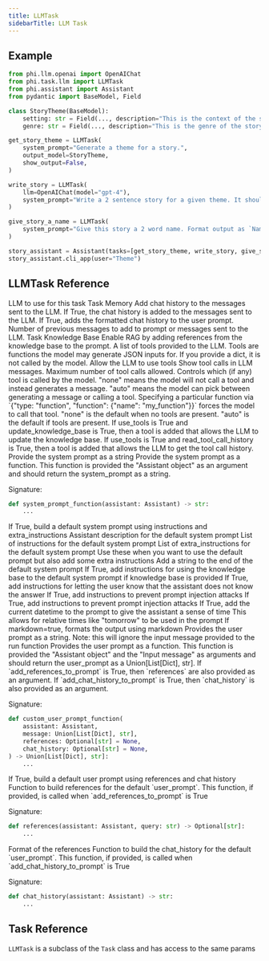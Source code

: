 ```yaml
---
title: LLMTask
sidebarTitle: LLM Task
---
```


## Example

```python story_generator.py
from phi.llm.openai import OpenAIChat
from phi.task.llm import LLMTask
from phi.assistant import Assistant
from pydantic import BaseModel, Field

class StoryTheme(BaseModel):
    setting: str = Field(..., description="This is the context of the story. If not available, provide a random setting.",)
    genre: str = Field(..., description="This is the genre of the story. If not provided, select horror.")

get_story_theme = LLMTask(
    system_prompt="Generate a theme for a story.",
    output_model=StoryTheme,
    show_output=False,
)

write_story = LLMTask(
    llm=OpenAIChat(model="gpt-4"),
    system_prompt="Write a 2 sentence story for a given theme. It should be less than 30 words.",
)

give_story_a_name = LLMTask(
    system_prompt="Give this story a 2 word name. Format output as `Name: {name}`. Don't surround with quotes.",
)

story_assistant = Assistant(tasks=[get_story_theme, write_story, give_story_a_name])
story_assistant.cli_app(user="Theme")
```

## LLMTask Reference

<ResponseField name="llm" type="LLM">
  LLM to use for this task
</ResponseField>
<ResponseField name="memory" type="LLMTaskMemory" default="LLMTaskMemory()">
  Task Memory
</ResponseField>
<ResponseField name="add_chat_history_to_messages" type="bool" default="False">
  Add chat history to the messages sent to the LLM.
  If True, the chat history is added to the messages sent to the LLM.
</ResponseField>
<ResponseField name="add_chat_history_to_prompt" type="bool" default="False">
  If True, adds the formatted chat history to the user prompt.
</ResponseField>
<ResponseField name="num_history_messages" type="int" default="8">
  Number of previous messages to add to prompt or messages sent to the LLM.
</ResponseField>
<ResponseField name="knowledge_base" type="AssistantKnowledge">
  Task Knowledge Base
</ResponseField>
<ResponseField name="add_references_to_prompt" type="bool" default="False">
  Enable RAG by adding references from the knowledge base to the prompt.
</ResponseField>

<ResponseField name="tools" type="List[Union[Tool, ToolRegistry, Callable, Dict, Function]]">
  A list of tools provided to the LLM.
  Tools are functions the model may generate JSON inputs for.
  If you provide a dict, it is not called by the model.
</ResponseField>
<ResponseField name="use_tools" type="bool" default="False">
 Allow the LLM to use tools
</ResponseField>
<ResponseField name="show_tool_calls" type="bool" default="False">
 Show tool calls in LLM messages.
</ResponseField>
<ResponseField name="tool_call_limit" type="int">
 Maximum number of tool calls allowed.
</ResponseField>
<ResponseField name="tool_choice" type="Union[str, Dict[str, Any]]">
 Controls which (if any) tool is called by the model.
 "none" means the model will not call a tool and instead generates a message.
 "auto" means the model can pick between generating a message or calling a tool.
 Specifying a particular function via `{"type: "function", "function": {"name": "my_function"}}`
 forces the model to call that tool.
 "none" is the default when no tools are present. "auto" is the default if tools are present.
</ResponseField>
<ResponseField name="update_knowledge_base" type="bool" default="False">
 If use_tools is True and update_knowledge_base is True,
 then a tool is added that allows the LLM to update the knowledge base.
</ResponseField>
<ResponseField name="read_tool_call_history" type="bool" default="False">
 If use_tools is True and read_tool_call_history is True,
 then a tool is added that allows the LLM to get the tool call history.
</ResponseField>

<ResponseField name="system_prompt" type="str">
  Provide the system prompt as a string
</ResponseField>
<ResponseField name="system_prompt_function" type="Callable[..., Optional[str]]">
  Provide the system prompt as a function. This function is provided the "Assistant object" as an argument
  and should return the system_prompt as a string.

Signature:

```python
def system_prompt_function(assistant: Assistant) -> str:
    ...
```

</ResponseField>
<ResponseField name="build_default_system_prompt" type="bool" default="True">
  If True, build a default system prompt using instructions and extra_instructions
</ResponseField>
<ResponseField name="description" type="str">
  Assistant description for the default system prompt
</ResponseField>
<ResponseField name="instructions" type="List[str]">
  List of instructions for the default system prompt
</ResponseField>
<ResponseField name="extra_instructions" type="List[str]">
  List of extra_instructions for the default system prompt
  Use these when you want to use the default prompt but also add some extra instructions
</ResponseField>
<ResponseField name="add_to_system_prompt" type="str">
  Add a string to the end of the default system prompt
</ResponseField>
<ResponseField name="add_knowledge_base_instructions" type="bool" default="True">
  If True, add instructions for using the knowledge base to the default system prompt if knowledge base is provided
</ResponseField>
<ResponseField name="prevent_hallucinations" type="bool" default="False">
  If True, add instructions for letting the user know that the assistant does not know the answer
</ResponseField>
<ResponseField name="prevent_prompt_injection" type="bool" default="False">
  If True, add instructions to prevent prompt injection attacks
</ResponseField>
<ResponseField name="limit_tool_access" type="bool" default="True">
  If True, add instructions to prevent prompt injection attacks
</ResponseField>
<ResponseField name="add_datetime_to_instructions" type="bool" default="False">
  If True, add the current datetime to the prompt to give the assistant a sense of time
  This allows for relative times like "tomorrow" to be used in the prompt
</ResponseField>
<ResponseField name="markdown" type="bool" default="False">
  If markdown=true, formats the output using markdown
</ResponseField>

<ResponseField name="user_prompt" type="Union[List[Dict], str]">
  Provides the user prompt as a string. Note: this will ignore the input message provided to the run function
</ResponseField>
<ResponseField name="user_prompt_function" type="Callable[..., str]">
  Provides the user prompt as a function. This function is provided the "Assistant object" and the "Input message" as arguments
  and should return the user_prompt as a Union[List[Dict], str].
  If `add_references_to_prompt` is True, then `references` are also provided as an argument.
  If `add_chat_history_to_prompt` is True, then `chat_history` is also provided as an argument.

Signature:

```python
def custom_user_prompt_function(
    assistant: Assistant,
    message: Union[List[Dict], str],
    references: Optional[str] = None,
    chat_history: Optional[str] = None,
) -> Union[List[Dict], str]:
    ...
```

</ResponseField>
<ResponseField name="build_default_user_prompt" type="bool" default="True">
  If True, build a default user prompt using references and chat history
</ResponseField>
<ResponseField name="references_function" type="Callable[..., Optional[str]]">
Function to build references for the default `user_prompt`. This function, if provided, is called when `add_references_to_prompt` is True

Signature:

```python
def references(assistant: Assistant, query: str) -> Optional[str]:
    ...
```

</ResponseField>
<ResponseField name="references_format" type="Literal['json', 'yaml']" default="json">
  Format of the references
</ResponseField>
<ResponseField name="chat_history_function" type="Callable[..., Optional[str]]">
Function to build the chat_history for the default `user_prompt`. This function, if provided, is called when `add_chat_history_to_prompt` is True

Signature:

```python
def chat_history(assistant: Assistant) -> str:
    ...
```

</ResponseField>

## Task Reference

`LLMTask` is a subclass of the `Task` class and has access to the same params

<Snippet file="task-base-reference.mdx" />